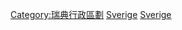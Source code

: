 {{Catnav|頁面分類|地理|行政区划|各國行政區劃|欧洲国家行政区划|瑞典行政區劃}}
{{Catnav|頁面分類|地理|国家|欧洲国家|欧洲国家行政区划|欧洲各国一级行政区}}

{{Commons category|Counties of Sweden}}
{{Catmore}}
{{tl|瑞典省份}}

[[Category:瑞典行政區劃|Category:瑞典行政區劃]]
[[Category:欧洲各国一级行政区|Sverige]]
[[Category:各國省份|Sverige]]